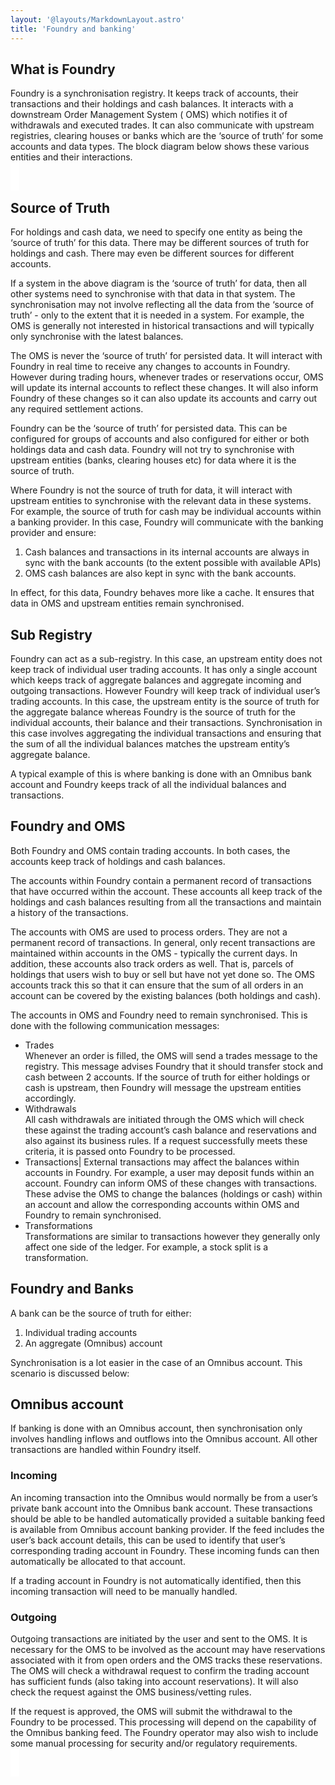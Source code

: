 ```yaml
---
layout: '@layouts/MarkdownLayout.astro'
title: 'Foundry and banking'
---
```



## What is Foundry
Foundry is a synchronisation registry. It keeps track of accounts, their transactions and their holdings and cash balances. It interacts with a downstream Order Management System (
OMS) which notifies it of withdrawals and executed trades. It can also communicate with upstream registries, clearing houses or banks which are the ‘source of truth’ for some
accounts and data types. The block diagram below shows these various entities and their interactions.

<FoundryConnectivity fill="currentColor" style="background-color: white; padding: 1em"/>

## Source of Truth
For holdings and cash data, we need to specify one entity as being the ‘source of truth’ for this data. There may be different sources of truth for holdings and cash. There may even be different sources for different accounts.

If a system in the above diagram is the ‘source of truth’ for data, then all other systems need to synchronise with that data in that system. The synchronisation may not involve reflecting all the data from the ‘source of truth’ - only to the extent that it is needed in a system. For example, the OMS is generally not interested in historical transactions and will typically only synchronise with the latest balances.

The OMS is never the ‘source of truth’ for persisted data. It will interact with Foundry in real time to receive any changes to accounts in Foundry. However during trading hours, whenever trades or reservations occur, OMS will update its internal accounts to reflect these changes. It will also inform Foundry of these changes so it can also update its accounts and carry out any required settlement actions.

Foundry can be the ‘source of truth’ for persisted data. This can be configured for groups of accounts and also configured for either or both holdings data and cash data. Foundry will not try to synchronise with upstream entities (banks, clearing houses etc) for data where it is the source of truth.

Where Foundry is not the source of truth for data, it will interact with upstream entities to synchronise with the relevant data in these systems. For example, the source of truth for cash may be individual accounts within a banking provider. In this case, Foundry will communicate with the banking provider and ensure:

1. Cash balances and transactions in its internal accounts are always in sync with the bank accounts (to the extent possible with available APIs)
1. OMS cash balances are also kept in sync with the bank accounts.

In effect, for this data, Foundry behaves more like a cache. It ensures that data in OMS and upstream entities remain synchronised.

## Sub Registry
Foundry can act as a sub-registry. In this case, an upstream entity does not keep track of individual user trading accounts. It has only a single account which keeps track of aggregate balances and aggregate incoming and outgoing transactions. However Foundry will keep track of individual user’s trading accounts. In this case, the upstream entity is the source of truth for the aggregate balance whereas Foundry is the source of truth for the individual accounts, their balance and their transactions. Synchronisation in this case involves aggregating the individual transactions and ensuring that the sum of all the individual balances matches the upstream entity’s aggregate balance.

A typical example of this is where banking is done with an Omnibus bank account and Foundry keeps track of all the individual balances and transactions.

## Foundry and OMS
Both Foundry and OMS contain trading accounts. In both cases, the accounts keep track of holdings and cash balances.

The accounts within Foundry contain a permanent record of transactions that have occurred within the account. These accounts all keep track of the holdings and cash balances resulting from all the transactions and maintain a history of the transactions.

The accounts with OMS are used to process orders. They are not a permanent record of transactions. In general, only recent transactions are maintained within accounts in the OMS - typically the current days. In addition, these accounts also track orders as well. That is, parcels of holdings that users wish to buy or sell but have not yet done so. The OMS accounts track this so that it can ensure that the sum of all orders in an account can be covered by the existing balances (both holdings and cash).

The accounts in OMS and Foundry need to remain synchronised. This is done with the following communication messages:

* Trades\
Whenever an order is filled, the OMS will send a trades message to the registry. This message advises Foundry that it should transfer stock and cash between 2 accounts. If the source of truth for either holdings or cash is upstream, then Foundry will message the upstream entities accordingly.
* Withdrawals\
All cash withdrawals are initiated through the OMS which will check these against the trading account’s cash balance and reservations and also against its business rules. If a request successfully meets these criteria, it is passed onto Foundry to be processed.
* Transactions|
External transactions may affect the balances within accounts in Foundry. For example, a user may deposit funds within an account. Foundry can inform OMS of these changes with transactions. These advise the OMS to change the balances (holdings or cash) within an account and allow the corresponding accounts within OMS and Foundry to remain synchronised.
* Transformations\
Transformations are similar to transactions however they generally only affect one side of the ledger. For example, a stock split is a transformation.

## Foundry and Banks

A bank can be the source of truth for either:
1. Individual trading accounts
1. An aggregate (Omnibus) account

Synchronisation is a lot easier in the case of an Omnibus account. This scenario is discussed below:

## Omnibus account

If banking is done with an Omnibus account, then synchronisation only involves handling inflows and outflows into the Omnibus account. All other transactions are handled within Foundry itself.

### Incoming

An incoming transaction into the Omnibus would normally be from a user’s private bank account into the Omnibus bank account. These transactions should be able to be handled automatically provided a suitable banking feed is available from Omnibus account banking provider. If the feed includes the user’s back account details, this can be used to identify that user’s corresponding trading account in Foundry. These incoming funds can then automatically be allocated to that account.

If a trading account in Foundry is not automatically identified, then this incoming transaction will need to be manually handled.

### Outgoing

Outgoing transactions are initiated by the user and sent to the OMS. It is necessary for the OMS to be involved as the account may have reservations associated with it from open orders and the OMS tracks these reservations. The OMS will check a withdrawal request to confirm the trading account has sufficient funds (also taking into account reservations). It will also check the request against the OMS business/vetting rules.

If the request is approved, the OMS will submit the withdrawal to the Foundry to be processed. This processing will depend on the capability of the Omnibus banking feed. The Foundry operator may also wish to include some manual processing for security and/or regulatory requirements.
